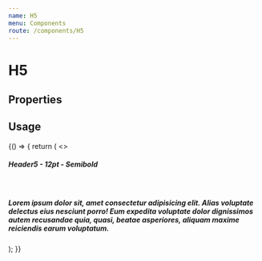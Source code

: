 ```yaml
---
name: H5
menu: Components
route: /components/H5
---
```



# H5

## Properties
<Props of={H5} />

## Usage

<Playground>
  {() => {
    return (
      <>
        <H5>Header5 - 12pt - Semibold</H5>
        <br />
        <H5 id="truncated-header" truncate  >Lorem ipsum dolor sit, amet consectetur adipisicing elit. Alias voluptate
          delectus eius nesciunt porro! Eum expedita voluptate dolor dignissimos autem
          recusandae quia, quasi, beatae asperiores, aliquam maxime reiciendis earum
          voluptatum.</H5>
      </>
    );
  }}
</Playground>

